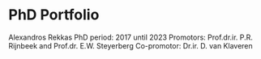 \pagestyle{fancy}
# PhD Portfolio {.unnumbered}

\setlength{\LTleft}{-0.2cm}
\normalsize


\noindent{Name:} \tabto{5cm} Alexandros Rekkas \newline
PhD period: \tabto{5cm} 2017 until 2023 \newline
Promotors: \tabto{5cm} Prof.dr.ir. P.R. Rijnbeek and \newline
\tabto{5cm} Prof.dr. E.W. Steyerberg \newline
Co-promotor: \tabto{5cm} Dr.ir. D. van Klaveren

\noindent
\renewcommand{\arraystretch}{1.3}

\begin{tabularx}{\textwidth}{>{\raggedright\arraybackslash\hsize=1.6\hsize}X >{\centering\arraybackslash\hsize=0.4\hsize}X}
\toprule
& Year \\
\midrule		 
\multicolumn{2}{>{\hsize=\dimexpr2\hsize+2\tabcolsep+\arrayrulewidth\relax}X}{\textbf{Courses}} \\
Scientific integrity course & 2021 \\
\textit{Erasmus Medical Center, Rotterdam, The Netherlands} & \\ \\

Causal Diagrams, Target Trial Emulation and Causal Inference in Medical Decision Making – Theory and Application in Real World Observational Data and Pragmatic Trials & 2023 \\
\textit{18th biennial European conference of the Society for Medical Decision Making, Berlin, Germany} & \\ \\

\multicolumn{2}{>{\hsize=\dimexpr2\hsize+2\tabcolsep+\arrayrulewidth\relax}X}{\textbf{International conferences}} \\
17th Biennial European Conference of the Society for Medical Decision Making, Leiden, The Netherlands & 2018 \\
2018 OHDSI Europe Symposium, Rotterdam, The Netherlands & 2018 \\
2018 OHDSI Global Symposium, Bethesda, MD, USA & 2018 \\
2019 OHDSI Europe Symposium, Rotterdam, The Netherlands & 2019 \\
2019 OHDSI Global Symposium, Bethesda, MD, USA & 2019 \\
2020 OHDSI Global Symposium, Online & 2020 \\
2022 OHDSI Europe Symposium, Rotterdam, The Netherlands & 2022 \\
43rd Annual Conference of the International Society for Clinical Biostatistics, Newcastle, UK & 2022 \\
38th International Conference Pharmacoepidemiology \& Therapeutic Risk Management (ICPE), Copenhagen, Denmark & 2022 \\
2022 OHDSI Global Symposium, Bethesda, MD, USA & 2022 \\
18th biennial European conference of the Society for Medical Decision Making, Berlin, Germany & 2023 \\ \\

\multicolumn{2}{>{\hsize=\dimexpr2\hsize+2\tabcolsep+\arrayrulewidth\relax}X}{\textbf{Teaching}} \\
Population effect estimation workshop at 2019 OHDSI Global Symposium & 2019 \\
Advanced Prognosis (teaching assistance) & 2019 \\
Supervision of Master student internship & 2022 \\ \\

\multicolumn{2}{>{\hsize=\dimexpr2\hsize+2\tabcolsep+\arrayrulewidth\relax}X}{\textbf{Other}} \\
Weekly research meetings pharmaco-epidemiology / medical informatics & 2018 - \\
Weekly OHDSI community calls & 2018 - \\

\bottomrule

\end{tabularx}

\clearpage\null\pagestyle{empty}
